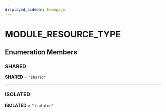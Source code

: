 ```yaml
---
displayed_sidebar: homepage
---
```



# MODULE\_RESOURCE\_TYPE

## Enumeration Members

### SHARED

 **SHARED** = `"shared"`

___

### ISOLATED

 **ISOLATED** = `"isolated"`
